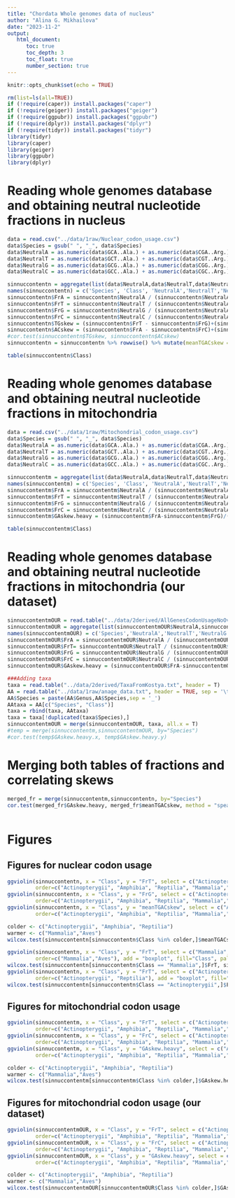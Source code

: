 ```yaml
---
title: "Chordata Whole genomes data of nucleus"
author: "Alina G. Mikhailova"
date: "2023-11-2"
output:    
   html_document:
      toc: true
      toc_depth: 3
      toc_float: true
      number_section: true
---
```


```r
knitr::opts_chunk$set(echo = TRUE)
```

```r
rm(list=ls(all=TRUE))
if (!require(caper)) install.packages("caper")
if (!require(geiger)) install.packages("geiger")
if (!require(ggpubr)) install.packages("ggpubr")
if (!require(dplyr)) install.packages("dplyr")
if (!require(tidyr)) install.packages("tidyr")
library(tidyr)
library(caper)
library(geiger)
library(ggpubr)
library(dplyr)
```

# Reading whole genomes database and obtaining neutral nucleotide fractions in nucleus

```r
data = read.csv("../data/1raw/Nuclear_codon_usage.csv")
data$Species = gsub(" ", "_", data$Species)
data$NeutralA = as.numeric(data$GCA..Ala.) + as.numeric(data$CGA..Arg.) + as.numeric(data$GGA..Gly.) + as.numeric(data$CTA..Leu.)  + as.numeric(data$CTA..Leu.)  + as.numeric(data$CCA..Pro.)  + as.numeric(data$TCA..Ser.)  + as.numeric(data$ACA..Thr.) + as.numeric(data$GTA..Val.)
data$NeutralT = as.numeric(data$GCT..Ala.) + as.numeric(data$CGT..Arg.) + as.numeric(data$GGT..Gly.) + as.numeric(data$CTT..Leu.)  + as.numeric(data$CTT..Leu.)  + as.numeric(data$CCT..Pro.)  + as.numeric(data$TCT..Ser.)  + as.numeric(data$ACT..Thr.) + as.numeric(data$GTT..Val.)
data$NeutralG = as.numeric(data$GCG..Ala.) + as.numeric(data$CGG..Arg.) + as.numeric(data$GGG..Gly.) + as.numeric(data$CTG..Leu.)  + as.numeric(data$CTG..Leu.)  + as.numeric(data$CCG..Pro.)  + as.numeric(data$TCG..Ser.)  + as.numeric(data$ACG..Thr.) + as.numeric(data$GTG..Val.)
data$NeutralC = as.numeric(data$GCC..Ala.) + as.numeric(data$CGC..Arg.) + as.numeric(data$GGC..Gly.) + as.numeric(data$CTC..Leu.)  + as.numeric(data$CTC..Leu.)  + as.numeric(data$CCC..Pro.)  + as.numeric(data$TCC..Ser.)  + as.numeric(data$ACC..Thr.) + as.numeric(data$GTC..Val.)

sinnuccontentn = aggregate(list(data$NeutralA,data$NeutralT,data$NeutralG,data$NeutralC), by = list(data$Species, data$Class), FUN = sum)
names(sinnuccontentn) = c('Species', 'Class', 'NeutralA','NeutralT','NeutralG','NeutralC')
sinnuccontentn$FrA = sinnuccontentn$NeutralA / (sinnuccontentn$NeutralA + sinnuccontentn$NeutralT + sinnuccontentn$NeutralG + sinnuccontentn$NeutralC)
sinnuccontentn$FrT = sinnuccontentn$NeutralT / (sinnuccontentn$NeutralA + sinnuccontentn$NeutralT + sinnuccontentn$NeutralG + sinnuccontentn$NeutralC) 
sinnuccontentn$FrG = sinnuccontentn$NeutralG / (sinnuccontentn$NeutralA + sinnuccontentn$NeutralT + sinnuccontentn$NeutralG + sinnuccontentn$NeutralC) 
sinnuccontentn$FrC = sinnuccontentn$NeutralC / (sinnuccontentn$NeutralA + sinnuccontentn$NeutralT + sinnuccontentn$NeutralG + sinnuccontentn$NeutralC) 
sinnuccontentn$TGskew = (sinnuccontentn$FrT - sinnuccontentn$FrG)+(sinnuccontentn$FrT + sinnuccontentn$FrG)
sinnuccontentn$ACskew = (sinnuccontentn$FrA - sinnuccontentn$FrC)+(sinnuccontentn$FrA + sinnuccontentn$FrC)
#cor.test(sinnuccontentn$TGskew, sinnuccontentn$ACskew)
sinnuccontentn = sinnuccontentn %>% rowwise() %>% mutate(meanTGACskew = median(c(TGskew, ACskew)))

table(sinnuccontentn$Class)

```
# Reading whole genomes database and obtaining neutral nucleotide fractions in mitochondria

```r
data = read.csv("../data/1raw/Mitochondrial_codon_usage.csv")
data$Species = gsub(" ", "_", data$Species)
data$NeutralA = as.numeric(data$GCA..Ala.) + as.numeric(data$CGA..Arg.) + as.numeric(data$GGA..Gly.) + as.numeric(data$CTA..Leu.)  + as.numeric(data$CTA..Leu.)  + as.numeric(data$CCA..Pro.)  + as.numeric(data$TCA..Ser.)  + as.numeric(data$ACA..Thr.) + as.numeric(data$GTA..Val.)
data$NeutralT = as.numeric(data$GCT..Ala.) + as.numeric(data$CGT..Arg.) + as.numeric(data$GGT..Gly.) + as.numeric(data$CTT..Leu.)  + as.numeric(data$CTT..Leu.)  + as.numeric(data$CCT..Pro.)  + as.numeric(data$TCT..Ser.)  + as.numeric(data$ACT..Thr.) + as.numeric(data$GTT..Val.)
data$NeutralG = as.numeric(data$GCG..Ala.) + as.numeric(data$CGG..Arg.) + as.numeric(data$GGG..Gly.) + as.numeric(data$CTG..Leu.)  + as.numeric(data$CTG..Leu.)  + as.numeric(data$CCG..Pro.)  + as.numeric(data$TCG..Ser.)  + as.numeric(data$ACG..Thr.) + as.numeric(data$GTG..Val.)
data$NeutralC = as.numeric(data$GCC..Ala.) + as.numeric(data$CGC..Arg.) + as.numeric(data$GGC..Gly.) + as.numeric(data$CTC..Leu.)  + as.numeric(data$CTC..Leu.)  + as.numeric(data$CCC..Pro.)  + as.numeric(data$TCC..Ser.)  + as.numeric(data$ACC..Thr.) + as.numeric(data$GTC..Val.)

sinnuccontentm = aggregate(list(data$NeutralA,data$NeutralT,data$NeutralG,data$NeutralC), by = list(data$Species, data$Class), FUN = sum)
names(sinnuccontentm) = c('Species', 'Class', 'NeutralA','NeutralT','NeutralG','NeutralC')
sinnuccontentm$FrA = sinnuccontentm$NeutralA / (sinnuccontentm$NeutralA + sinnuccontentm$NeutralT + sinnuccontentm$NeutralG + sinnuccontentm$NeutralC)
sinnuccontentm$FrT = sinnuccontentm$NeutralT / (sinnuccontentm$NeutralA + sinnuccontentm$NeutralT + sinnuccontentm$NeutralG + sinnuccontentm$NeutralC) 
sinnuccontentm$FrG = sinnuccontentm$NeutralG / (sinnuccontentm$NeutralA + sinnuccontentm$NeutralT + sinnuccontentm$NeutralG + sinnuccontentm$NeutralC) 
sinnuccontentm$FrC = sinnuccontentm$NeutralC / (sinnuccontentm$NeutralA + sinnuccontentm$NeutralT + sinnuccontentm$NeutralG + sinnuccontentm$NeutralC) 
sinnuccontentm$GAskew.heavy = (sinnuccontentm$FrA-sinnuccontentm$FrG)/(sinnuccontentm$FrA+sinnuccontentm$FrG)

table(sinnuccontentm$Class)
```

# Reading whole genomes database and obtaining neutral nucleotide fractions in mitochondria (our dataset)
```r
sinnuccontentmOUR = read.table("../data/2derived/AllGenesCodonUsageNoOverlap.txt", header = TRUE, sep = '\t')
sinnuccontentmOUR = aggregate(list(sinnuccontentmOUR$NeutralA,sinnuccontentmOUR$NeutralT,sinnuccontentmOUR$NeutralG,sinnuccontentmOUR$NeutralC), by = list(sinnuccontentmOUR$Species), FUN = sum)
names(sinnuccontentmOUR) = c('Species','NeutralA','NeutralT','NeutralG','NeutralC')
sinnuccontentmOUR$FrA = sinnuccontentmOUR$NeutralA / (sinnuccontentmOUR$NeutralA + sinnuccontentmOUR$NeutralT + sinnuccontentmOUR$NeutralG + sinnuccontentmOUR$NeutralC)
sinnuccontentmOUR$FrT= sinnuccontentmOUR$NeutralT / (sinnuccontentmOUR$NeutralA + sinnuccontentmOUR$NeutralT + sinnuccontentmOUR$NeutralG + sinnuccontentmOUR$NeutralC) 
sinnuccontentmOUR$FrG = sinnuccontentmOUR$NeutralG / (sinnuccontentmOUR$NeutralA + sinnuccontentmOUR$NeutralT + sinnuccontentmOUR$NeutralG + sinnuccontentmOUR$NeutralC) 
sinnuccontentmOUR$FrC = sinnuccontentmOUR$NeutralC / (sinnuccontentmOUR$NeutralA + sinnuccontentmOUR$NeutralT + sinnuccontentmOUR$NeutralG + sinnuccontentmOUR$NeutralC) 
sinnuccontentmOUR$GAskew.heavy = (sinnuccontentmOUR$FrA-sinnuccontentmOUR$FrG)/(sinnuccontentmOUR$FrG+sinnuccontentmOUR$FrA)

###Adding taxa
taxa = read.table("../data/2derived/TaxaFromKostya.txt", header = T)
AA = read.table("../data/1raw/anage_data.txt", header = TRUE, sep = '\t')
AA$Species = paste(AA$Genus,AA$Species,sep = '_')
AAtaxa = AA[c("Species", "Class")]
taxa = rbind(taxa, AAtaxa)
taxa = taxa[!duplicated(taxa$Species),]
sinnuccontentmOUR = merge(sinnuccontentmOUR, taxa, all.x = T)
#temp = merge(sinnuccontentm,sinnuccontentmOUR, by="Species")
#cor.test(temp$GAskew.heavy.x, temp$GAskew.heavy.y)
```
# Merging both tables of fractions and correlating skews
```r
merged_fr = merge(sinnuccontentm,sinnuccontentn, by="Species")
cor.test(merged_fr$GAskew.heavy, merged_fr$meanTGACskew, method = "spearman")
```

```r

```

# Figures
## Figures for nuclear codon usage
```r
ggviolin(sinnuccontentn, x = "Class", y = "FrT", select = c("Actinopterygii", "Amphibia", "Reptilia", "Mammalia","Aves"), ylab = "FrT",
         order=c("Actinopterygii", "Amphibia", "Reptilia", "Mammalia","Aves"), add = "boxplot", fill="Class", palette=c("#6760db", "#7849bf", "#9145c4", "#c73a69", "#c2464c"), yscale = "log2")
ggviolin(sinnuccontentn, x = "Class", y = "FrG", select = c("Actinopterygii", "Amphibia", "Reptilia", "Mammalia","Aves"), ylab = "FrG",
         order=c("Actinopterygii", "Amphibia", "Reptilia", "Mammalia","Aves"), add = "boxplot", fill="Class", palette=c("#6760db", "#7849bf", "#9145c4", "#c73a69", "#c2464c"), yscale = "log2")
ggviolin(sinnuccontentn, x = "Class", y = "meanTGACskew", select = c("Actinopterygii", "Amphibia", "Reptilia", "Mammalia","Aves"), ylab = "meanTGACskew",
         order=c("Actinopterygii", "Amphibia", "Reptilia", "Mammalia","Aves"), add = "boxplot", fill="Class", palette=c("#6760db", "#7849bf", "#9145c4", "#c73a69", "#c2464c"))

colder <- c("Actinopterygii", "Amphibia", "Reptilia")
warmer <- c("Mammalia","Aves")
wilcox.test(sinnuccontentn[sinnuccontentn$Class %in% colder,]$meanTGACskew, sinnuccontentn[sinnuccontentn$Class %in% warmer,]$meanTGACskew, paired=F) 

ggviolin(sinnuccontentn, x = "Class", y = "FrT", select = c("Mammalia","Aves"), ylab = "FrT",
         order=c("Mammalia","Aves"), add = "boxplot", fill="Class", palette=c("#c73a69", "#c2464c"), yscale = "log2")
wilcox.test(sinnuccontentn[sinnuccontentn$Class == "Mammalia",]$FrT, sinnuccontentn[sinnuccontentn$Class == "Aves",]$FrT, paired=F) 
ggviolin(sinnuccontentn, x = "Class", y = "FrT", select = c("Actinopterygii", "Reptilia"), ylab = "FrT",
         order=c("Actinopterygii", "Reptilia"), add = "boxplot", fill="Class", palette=c("#6760db", "#9145c4"), yscale = "log2")
wilcox.test(sinnuccontentn[sinnuccontentn$Class == "Actinopterygii",]$FrT, sinnuccontentn[sinnuccontentn$Class == "Reptilia",]$FrT, paired=F) 


```
## Figures for mitochondrial codon usage
```r
ggviolin(sinnuccontentm, x = "Class", y = "FrT", select = c("Actinopterygii", "Amphibia", "Reptilia", "Mammalia","Aves"), ylab = "FrA",
         order=c("Actinopterygii", "Amphibia", "Reptilia", "Mammalia","Aves"), add = "boxplot", fill="Class", palette=c("#6760db", "#7849bf", "#9145c4", "#c73a69", "#c2464c"), yscale = "log2")
ggviolin(sinnuccontentm, x = "Class", y = "FrC", select = c("Actinopterygii", "Amphibia", "Reptilia", "Mammalia","Aves"), ylab = "FrG",
         order=c("Actinopterygii", "Amphibia", "Reptilia", "Mammalia","Aves"), add = "boxplot", fill="Class", palette=c("#6760db", "#7849bf", "#9145c4", "#c73a69", "#c2464c"), yscale = "log2")
ggviolin(sinnuccontentm, x = "Class", y = "GAskew.heavy", select = c("Actinopterygii", "Amphibia", "Reptilia", "Mammalia","Aves"), ylab = "GAskew",
         order=c("Actinopterygii", "Amphibia", "Reptilia", "Mammalia","Aves"), add = "boxplot", fill="Class", palette=c("#6760db", "#7849bf", "#9145c4", "#c73a69", "#c2464c"))

colder <- c("Actinopterygii", "Amphibia", "Reptilia")
warmer <- c("Mammalia","Aves")
wilcox.test(sinnuccontentm[sinnuccontentm$Class %in% colder,]$GAskew.heavy, sinnuccontentm[sinnuccontentm$Class %in% warmer,]$GAskew.heavy, paired=F) 

```

## Figures for mitochondrial codon usage (our dataset)
```r
ggviolin(sinnuccontentmOUR, x = "Class", y = "FrT", select = c("Actinopterygii", "Amphibia", "Reptilia", "Mammalia","Aves"), ylab = "FrA",
         order=c("Actinopterygii", "Amphibia", "Reptilia", "Mammalia","Aves"), add = "boxplot", fill="Class", palette=c("#6760db", "#7849bf", "#9145c4", "#c73a69", "#c2464c"), yscale = "log2")
ggviolin(sinnuccontentmOUR, x = "Class", y = "FrC", select = c("Actinopterygii", "Amphibia", "Reptilia", "Mammalia","Aves"), ylab = "FrG",
         order=c("Actinopterygii", "Amphibia", "Reptilia", "Mammalia","Aves"), add = "boxplot", fill="Class", palette=c("#6760db", "#7849bf", "#9145c4", "#c73a69", "#c2464c"), yscale = "log2")
ggviolin(sinnuccontentmOUR, x = "Class", y = "GAskew.heavy", select = c("Actinopterygii", "Amphibia", "Reptilia", "Mammalia","Aves"), ylab = "GAskew",
         order=c("Actinopterygii", "Amphibia", "Reptilia", "Mammalia","Aves"), add = "boxplot", fill="Class", palette=c("#6760db", "#7849bf", "#9145c4", "#c73a69", "#c2464c"))

colder <- c("Actinopterygii", "Amphibia", "Reptilia")
warmer <- c("Mammalia","Aves")
wilcox.test(sinnuccontentmOUR[sinnuccontentmOUR$Class %in% colder,]$GAskew.heavy, sinnuccontentmOUR[sinnuccontentmOUR$Class %in% warmer,]$GAskew.heavy, paired=F) 

```